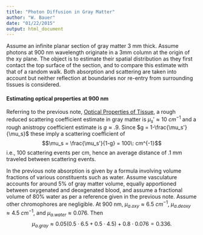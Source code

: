 ```yaml
---
title: "Photon Diffusion in Gray Matter"
author: "W. Bauer"
date: "01/22/2015"
output: html_document
---
```


Assume an infinite planar section of gray matter 3 mm thick. Assume photons at 900 nm wavelength originate in a 3mm column at the origin of the xy plane. The object is to estimate their spatial distribution as they first contact the top surface of the section, and to compare this estimate with that of a random walk. Both absorption and scattering are taken into account but neither reflection at boundaries nor re-entry from surrounding tissues is considered.

#### Estimating optical properties at 900 nm

Referring to the previous note, [Optical Properties of Tissue](jacques.html), a rough reduced scattering coefficient estimate in gray matter is $\mu_s' \approx 10\: cm^{-1}$ and a rough anistropy coefficient estimate is $g \approx .9$. Since $g = 1-\frac{\mu_s'}{\mu_s}$ these imply a scattering coefficient of$$\mu_s = \frac{\mu_s'}{1-g} = 100\: cm^{-1}$$i.e., 100 scattering events per cm, hence an average distance of .1 mm traveled between scattering events.

In the previous note absorption is given by a formula involving volume fractions of various constituents such as water. Assume vasculature accounts for around 5% of gray matter volume, equally apportioned between oxygenated and deoxgenated blood, and assume a fractional volume of 80% water as per a reference given in the previous note. Assume other chromophores are negligible. At 900 nm, $\mu_{a.oxy} \approx 6.5 \: cm^{-1}$, $\mu_{a.deoxy} \approx 4.5 \: cm^{-1}$, and $\mu_{a.water} \approx 0.076.$ Then$$\mu_{a.gray} \approx 0.05 \left(0.5 \cdot 6.5 + 0.5 \cdot 4.5 \right) + 0.8 \cdot 0.076 = 0.336.$$ 
